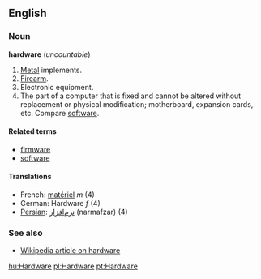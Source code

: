 ==English==
===Noun===
'''hardware''' (''uncountable'')

# [[Metal]] implements.
# [[Firearm]].
# Electronic equipment.
# The part of a computer that is fixed and cannot be altered without replacement or physical modification; motherboard, expansion cards, etc.  Compare [[software]].

====Related terms====
*[[firmware]]
*[[software]]

====Translations====
*French: [[matériel]] ''m'' (4)
*German: Hardware ''f'' (4)
*[[Persian]]: [[نرم‌افزار]] (narmafzar) (4)

===See also===
*[[w:Hardware|Wikipedia article on hardware]]

[[hu:Hardware]]
[[pl:Hardware]]
[[pt:Hardware]]